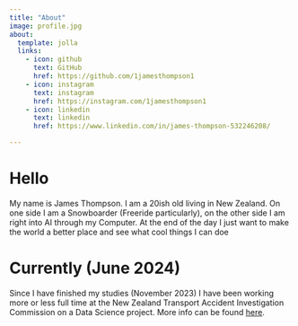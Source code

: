 ```yaml
---
title: "About"
image: profile.jpg
about:
  template: jolla
  links:
    - icon: github
      text: GitHub
      href: https://github.com/1jamesthompson1
    - icon: instagram
      text: instagram
      href: https://instagram.com/1jamesthompson1
    - icon: linkedin
      text: linkedin
      href: https://www.linkedin.com/in/james-thompson-532246208/

---
```


# Hello
My name is James Thompson. I am a 20ish old living in New Zealand. On one side I am a Snowboarder (Freeride particularly), on the other side I am right into AI through my Computer. At the end of the day I just want to make the world a better place and see what cool things I can doe

# Currently (June 2024)
Since I have finished my studies (November 2023) I have been working more or less full time at the New Zealand Transport Accident Investigation Commission on a Data Science project. More info can be found [here](https://github.com/1jamesthompson1/TAIC-report-summary).
